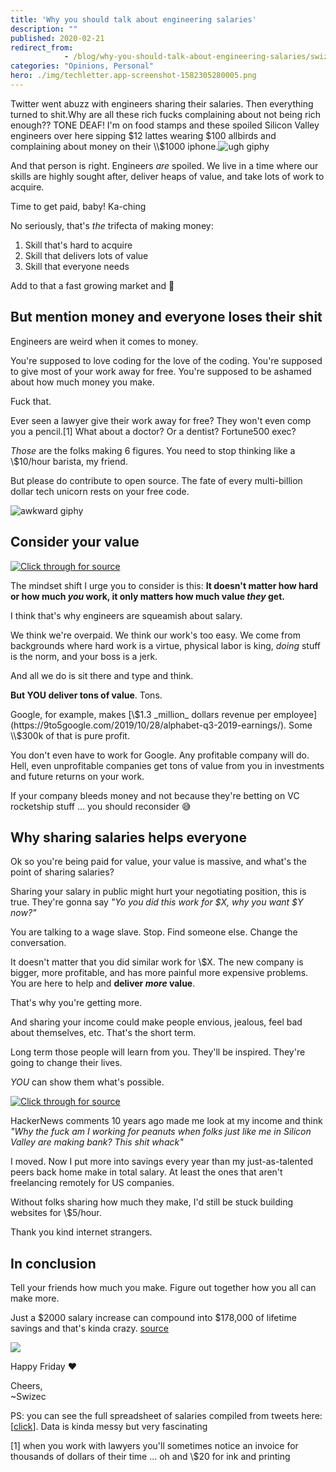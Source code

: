```yaml
---
title: 'Why you should talk about engineering salaries'
description: ""
published: 2020-02-21
redirect_from: 
            - /blog/why-you-should-talk-about-engineering-salaries/swizec/9332
categories: "Opinions, Personal"
hero: ./img/techletter.app-screenshot-1582305280005.png
---
```


Twitter went abuzz with engineers sharing their salaries. Then everything turned to shit.Why are all these rich fucks complaining about not being rich enough?? TONE DEAF! I'm on food stamps and these spoiled Silicon Valley engineers over here sipping $12 lattes wearing $100 allbirds and complaining about money on their \\$1000 iphone.![ugh giphy](./img/media-3owypkSIpM8xw6p7W0-giphy.gif)

And that person is right. Engineers _are_ spoiled. We live in a time where our skills are highly sought after, deliver heaps of value, and take lots of work to acquire.

Time to get paid, baby! Ka-ching

No seriously, that's _the_ trifecta of making money:

1.  Skill that's hard to acquire
2.  Skill that delivers lots of value
3.  Skill that everyone needs

Add to that a fast growing market and 🤑

## But mention money and everyone loses their shit

Engineers are weird when it comes to money.

You're supposed to love coding for the love of the coding. You're supposed to give most of your work away for free. You're supposed to be ashamed about how much money you make.

Fuck that.

Ever seen a lawyer give their work away for free? They won't even comp you a pencil.\[1] What about a doctor? Or a dentist? Fortune500 exec?

_Those_ are the folks making 6 figures. You need to stop thinking like a \\$10/hour barista, my friend.

But please do contribute to open source. The fate of every multi-billion dollar tech unicorn rests on your free code.

![awkward giphy](./img/media-S7RAioXMRs8b6-giphy.gif)

## Consider your value

[![Click through for source](./img/techletter.app-screenshot-1582305280005.png)](https://twitter.com/Swizec/status/1228825341579448320)

The mindset shift I urge you to consider is this: **It doesn't matter how hard or how much _you_ work, it only matters how much value _they_ get.**

I think that's why engineers are squeamish about salary.

We think we're overpaid. We think our work's too easy. We come from backgrounds where hard work is a virtue, physical labor is king, _doing_ stuff is the norm, and your boss is a jerk.

And all we do is sit there and type and think.

**But YOU deliver tons of value**. Tons.

Google, for example, makes [\\$1.3 _million_ dollars revenue per employee](https://9to5google.com/2019/10/28/alphabet-q3-2019-earnings/). Some \\$300k of that is pure profit.

You don't even have to work for Google. Any profitable company will do. Hell, even unprofitable companies get tons of value from you in investments and future returns on your work.

If your company bleeds money and not because they're betting on VC rocketship stuff ... you should reconsider 😅

## Why sharing salaries helps everyone

Ok so you're being paid for value, your value is massive, and what's the point of sharing salaries?

Sharing your salary in public might hurt your negotiating position, this is true. They're gonna say _"Yo you did this work for $X, why you want $Y now?"_

You are talking to a wage slave. Stop. Find someone else. Change the conversation.

It doesn't matter that you did similar work for \\$X. The new company is bigger, more profitable, and has more painful more expensive problems. You are here to help and **deliver _more_ value**.

That's why you're getting more.

And sharing your income could make people envious, jealous, feel bad about themselves, etc. That's the short term.

Long term those people will learn from you. They'll be inspired. They're going to change their lives.

_YOU_ can show them what's possible.

[![Click through for source](./img/techletter.app-screenshot-1582305280198.png)](https://twitter.com/Swizec/status/1228697056002351104)

HackerNews comments 10 years ago made me look at my income and think _"Why the fuck am I working for peanuts when folks just like me in Silicon Valley are making bank? This shit whack"_

I moved. Now I put more into savings every year than my just-as-talented peers back home make in total salary. At least the ones that aren't freelancing remotely for US companies.

Without folks sharing how much they make, I'd still be stuck building websites for \\$5/hour.

Thank you kind internet strangers.

## In conclusion

Tell your friends how much you make. Figure out together how you all can make more.

Just a $2000 salary increase can compound into $178,000 of lifetime savings and that's kinda crazy. [source](https://www.investor.gov/additional-resources/free-financial-planning-tools/compound-interest-calculator)

![](./img/Zgnkf3y.png)

Happy Friday ❤️

Cheers,  
~Swizec

PS: you can see the full spreadsheet of salaries compiled from tweets here: \[[click](https://docs.google.com/spreadsheets/d/1-xIgk7Mw1S5DXTZSbKBgxlsQAn7XGIu7Mfy72lSVHKk/edit#gid=129993618)]. Data is kinda messy but very fascinating

\[1] when you work with lawyers you'll sometimes notice an invoice for thousands of dollars of their time ... oh and \\$20 for ink and printing
